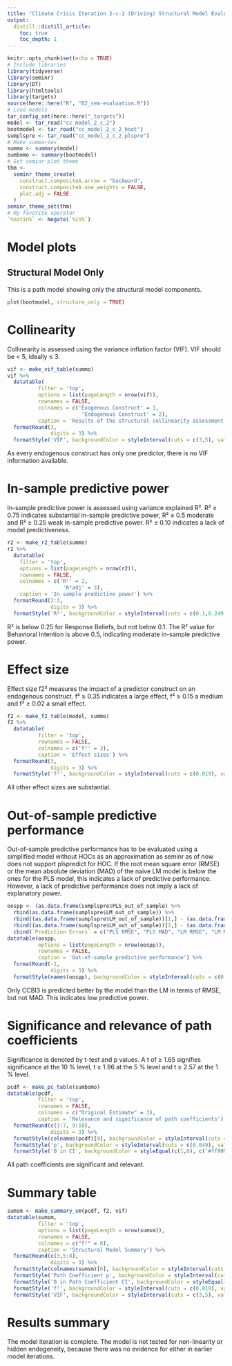```yaml
---
title: "Climate Crisis Iteration 2-c-2 (Driving) Structural Model Evaluation"
output: 
  distill::distill_article:
    toc: true
    toc_depth: 1
---
```


```r
knitr::opts_chunk$set(echo = TRUE)
# Include libraries
library(tidyverse)
library(seminr)
library(DT)
library(htmltools)
library(targets)
source(here::here("R", "02_sem-evaluation.R"))
# Load models
tar_config_set(here::here("_targets"))
model <- tar_read("cc_model_2_c_2")
bootmodel <- tar_read("cc_model_2_c_2_boot")
sumplspre <- tar_read("cc_model_2_c_2_plspre")
# Make summaries
summo <- summary(model)
sumbomo <- summary(bootmodel)
# Set seminr plot theme
thm <-
  seminr_theme_create(
    construct.compositeA.arrow = "backward",
    construct.compositeA.use_weights = FALSE,
    plot.adj = FALSE
  )
seminr_theme_set(thm)
# My favorite operator
`%notin%` <- Negate(`%in%`)
```

# Model plots

## Structural Model Only

This is a path model showing only the structural model components.

```r
plot(bootmodel, structure_only = TRUE)
```

# Collinearity

Collinearity is assessed using the variance inflation factor (VIF). VIF should be < 5, ideally $\leq$ 3.

```r
vif <- make_vif_table(summo) 
vif %>%
  datatable(
          filter = 'top',
          options = list(pageLength = nrow(vif)),
          rownames = FALSE,
          colnames = c('Exogenous Construct' = 1,
                        'Endogenous Construct' = 2),
          caption = 'Results of the structural collinearity assessment') %>%
  formatRound(3,
              digits = 3) %>%
  formatStyle('VIF', backgroundColor = styleInterval(cuts = c(3,5), values = c('#00', '#ffe5e5','#ff9999')))
```
As every endogenous construct has only one predictor, there is no VIF information available.

# In-sample predictive power

In-sample predictive power is assessed using variance explained R². R² $\geq$ 0.75 indicates substantial in-sample predictive power, R² $\geq$ 0.5 moderate and R² $\geq$ 0.25 weak in-sample predictive power. R² $\leq$ 0.10 indicates a lack of model predictiveness.

```r
r2 <- make_r2_table(summo) 
r2 %>% 
  datatable(
    filter = 'top',
    options = list(pageLength = nrow(r2)),
    rownames = FALSE,
    colnames = c('R²' = 2,
                  'R²adj' = 3),
    caption = 'In-sample predictive power') %>%
  formatRound(2:3,
              digits = 3) %>%
  formatStyle('R²', backgroundColor = styleInterval(cuts = c(0.1,0.249,0.9), values = c('#ff9999', '#ffe5e5', '#00','#ff9999')))
```

R² is below 0.25 for Response Beliefs, but not below 0.1.
The R² value for Behavioral Intention is above 0.5, indicating moderate in-sample predictive power.

# Effect size

Effect size f2² measures the impact of a predictor construct on an endogenous construct. f² $\geq$ 0.35 indicates a large effect, f² $\geq$ 0.15 a medium and f² $\geq$ 0.02 a small effect.

```r
f2 <- make_f2_table(model, summo)
f2 %>%
  datatable(
          filter = 'top',
          rownames = FALSE,
          colnames = c('f²' = 3),
          caption = 'Effect sizes') %>%
  formatRound(3,
              digits = 3) %>%
  formatStyle('f²', backgroundColor = styleInterval(cuts = c(0.019), values = c('#ff9999', '#00')))
```

All other effect sizes are substantial.

# Out-of-sample predictive performance

Out-of-sample predictive performance has to be evaluated using a simplified model without HOCs as an approximation as seminr as of now does not support plspredict for HOC.
If the root mean square error (RMSE) or the mean absolute deviation (MAD) of the naive LM model is below the ones for the PLS model, this indicates a lack of predictive performance.
However, a lack of predictive performance does not imply a lack of explanatory power.

```r
oospp <- (as.data.frame(sumplspre$PLS_out_of_sample) %>%
  rbind(as.data.frame(sumplspre$LM_out_of_sample)) %>%
  rbind((as.data.frame(sumplspre$LM_out_of_sample))[1,] - (as.data.frame(sumplspre$PLS_out_of_sample))[1,]) %>%
  rbind((as.data.frame(sumplspre$LM_out_of_sample))[2,] - (as.data.frame(sumplspre$PLS_out_of_sample))[2,])  %>%
  cbind(`Prediction Errors` = c("PLS RMSE", "PLS MAD", "LM RMSE", "LM MAD", "RMSE Difference", "MAD Difference")))[c(1,3,5,2,4,6),c(ncol(sumplspre$PLS_out_of_sample)+1,1:ncol(sumplspre$PLS_out_of_sample))]
datatable(oospp,
          options = list(pageLength = nrow(oospp)),
          rownames = FALSE,
          caption = 'Out-of-sample predictive performance') %>%
  formatRound(-1,
              digits = 3) %>%
  formatStyle(names(oospp), backgroundColor = styleInterval(cuts = c(0), values = c('#ff9999', '#00')))
```

Only CCBI3 is predicted better by the model than the LM in terms of RMSE, but not MAD.
This indicates low predictive power.

# Significance and relevance of path coefficients

Significance is denoted by t-test and p values. A t of $\geq$ 1.65 signifies significance at the 10 % level, t $\geq$ 1.96 at the 5 % level and t $\geq$ 2.57 at the 1 % level.

```r
pcdf <- make_pc_table(sumbomo)
datatable(pcdf,
          filter = 'top',
          rownames = FALSE,
          colnames = c("Original Estimate" = 3),
          caption = 'Relevance and significance of path coefficients') %>%
  formatRound(c(3:7, 9:10),
              digits = 3) %>%
  formatStyle(colnames(pcdf)[9], backgroundColor = styleInterval(cuts = c(1.649), values = c('#ff9999', '#00'))) %>%
  formatStyle('p', backgroundColor = styleInterval(cuts = c(0.049), values = c( '#00', '#ff9999'))) %>%
  formatStyle('0 in CI', backgroundColor = styleEqual(c(1,0), c('#ff9999', '#00'), default = NULL))
```

All path coefficients are significant and relevant.

# Summary table

```r
sumsm <- make_summary_sm(pcdf, f2, vif)
datatable(sumsm,
          filter = 'top',
          options = list(pageLength = nrow(sumsm)),
          rownames = FALSE,
          colnames = c("f²" = 8),
          caption = 'Structural Model Summary') %>%
  formatRound(c(3,5:8),
              digits = 3) %>%
  formatStyle(colnames(sumsm)[6], backgroundColor = styleInterval(cuts = c(1.649), values = c('#ff9999', '#00'))) %>%
  formatStyle('Path Coefficient p', backgroundColor = styleInterval(cuts = c(0.049), values = c('#00', '#ff9999'))) %>%
  formatStyle('0 in Path Coefficient CI', backgroundColor = styleEqual(c(1,0), c('#ff9999', '#00'), default = NULL)) %>%
  formatStyle('f²', backgroundColor = styleInterval(cuts = c(0.019), values = c('#ff9999', '#00'))) %>%
  formatStyle('VIF', backgroundColor = styleInterval(cuts = c(3,5), values = c('#00', '#ffe5e5','#ff9999')))
```

# Results summary

The model iteration is complete.
The model is not tested for non-linearity or hidden endogeneity, because there was no evidence for either in earlier model iterations.

<!-- ```{r table-getter, echo = FALSE, include = FALSE} -->
<!-- write_excel_csv(sumsm[,-5] %>% mutate(across(c(3:5,7:8),  round, 2)) %>% mutate(across(c(6),  round, 3)), "paper/smeval-cc-2-c-2.csv",delim = ";") -->
<!-- ``` -->
